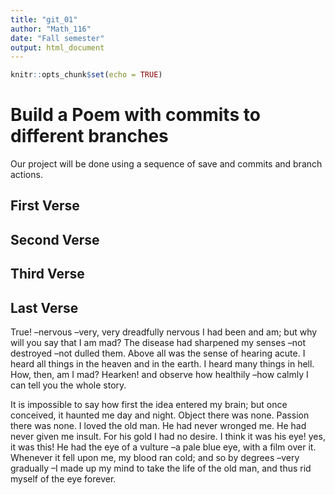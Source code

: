 ```yaml
---
title: "git_01"
author: "Math_116"
date: "Fall semester"
output: html_document
---
```


```r
knitr::opts_chunk$set(echo = TRUE)
```
# Build a Poem with commits to different branches
Our project will be done using a sequence of save and commits and branch actions.
<!-- Do not modify or change any text in "!--" bracketed areas such as this --- these are instructions to
you, if you change any of this the git program will notice it and compromise your git merging strategy !-->

## First Verse 
<!--Put the first five lines of a poem by Lewis Carrol in this section!-->

## Second Verse
<!--Put the first five lines of a poem by Robert Frost here!-->

## Third Verse
<!--Put the first two verses of The Walrus and the Carpenter here!-->

## Last Verse
<!--Put a short poem of your choice 8-20 lines,here!-->
True! --nervous --very, very dreadfully nervous I had been and am; but why will you say that I am mad? The disease had sharpened my senses --not destroyed --not dulled them. Above all was the sense of hearing acute. I heard all things in the heaven and in the earth. I heard many things in hell. How, then, am I mad? Hearken! and observe how healthily --how calmly I can tell you the whole story.

It is impossible to say how first the idea entered my brain; but once conceived, it haunted me day and night. Object there was none. Passion there was none. I loved the old man. He had never wronged me. He had never given me insult. For his gold I had no desire. I think it was his eye! yes, it was this! He had the eye of a vulture --a pale blue eye, with a film over it. Whenever it fell upon me, my blood ran cold; and so by degrees --very gradually --I made up my mind to take the life of the old man, and thus rid myself of the eye forever.
